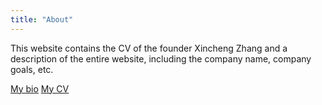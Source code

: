 ---
title: "About"
---

This website contains the CV of the founder Xincheng Zhang and a description of the entire website, including the company name, company goals, etc.


[My bio](biodylan.pdf)
[My CV](cvdylan.pdf)